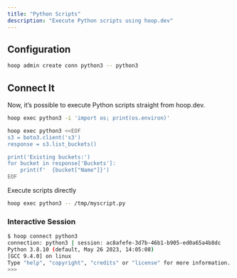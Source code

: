 ```yaml
---
title: "Python Scripts"
description: "Execute Python scripts using hoop.dev"
---
```



<Prerequisites />

## Configuration

```bash
hoop admin create conn python3 -- python3
```

## Connect It

Now, it’s possible to execute Python scripts straight from hoop.dev.

```bash
hoop exec python3 -i 'import os; print(os.environ)'
```

```bash
hoop exec python3 <<EOF
s3 = boto3.client('s3')
response = s3.list_buckets()

print('Existing buckets:')
for bucket in response['Buckets']:
    print(f'  {bucket["Name"]}')
EOF
```

Execute scripts directly

```bash
hoop exec python3 -- /tmp/myscript.py
```

### Interactive Session

```bash
$ hoop connect python3
connection: python3 | session: ac8afefe-3d7b-46b1-b905-ed0a65a4b8dc
Python 3.8.10 (default, May 26 2023, 14:05:08)
[GCC 9.4.0] on linux
Type "help", "copyright", "credits" or "license" for more information.
>>>
```

